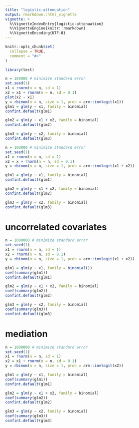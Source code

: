 ```yaml
---
title: "logistic-attenuation"
output: rmarkdown::html_vignette
vignette: >
  %\VignetteIndexEntry{logistic-attenuation}
  %\VignetteEngine{knitr::rmarkdown}
  %\VignetteEncoding{UTF-8}
---
```


```r
knitr::opts_chunk$set(
  collapse = TRUE,
  comment = "#>"
)
```

```r
library(test)
```

```r

n = 100000 # minimize standard error
set.seed(1)
x1 = rnorm(n = n, sd = 1)
x2 = x1 + rnorm(n = n, sd = 0.1)
plot(x2 ~ x1)
y = rbinom(n = n, size = 1, prob = arm::invlogit(x1))
glm1 = glm(y ~ x1, family = binomial)
confint.default(glm1)

glm2 = glm(y ~ x1 + x2, family = binomial)
confint.default(glm2)

glm3 = glm(y ~ x2, family = binomial)
confint.default(glm3)


```


```r

n = 100000 # minimize standard error
set.seed(1)
x1 = rnorm(n = n, sd = 1)
x2 = x + rnorm(n = n, sd = 0.1)
y = rbinom(n = n, size = 1, prob = arm::invlogit(x1 + x2))

glm1 = glm(y ~ x1, family = binomial)
confint.default(glm1)

glm2 = glm(y ~ x1 + x2, family = binomial)
confint.default(glm2)

glm3 = glm(y ~ x2, family = binomial)
confint.default(glm3)

```

# uncorrelated covariates

```r

n = 1000000 # minimize standard error
set.seed(1)
x1 = rnorm(n = n, sd = 1)
x2 = rnorm(n = n, sd = 0.1)
y = rbinom(n = n, size = 1, prob = arm::invlogit(x1 + x2))

glm1 = glm(y ~ x1, family = binomial())
coef(summary(glm1))
confint.default(glm1)

glm2 = glm(y ~ x1 + x2, family = binomial)
coef(summary(glm2))
confint.default(glm2)

glm3 = glm(y ~ x2, family = binomial)
coef(summary(glm3))
confint.default(glm3)

```

# mediation

```r

n = 1000000 # minimize standard error
set.seed(1)
x1 = rnorm(n = n, sd = 1)
x2 = x1 + rnorm(n = n, sd = 0.1)
y = rbinom(n = n, size = 1, prob = arm::invlogit(x2))

glm1 = glm(y ~ x1, family = binomial)
coef(summary(glm1))
confint.default(glm1)

glm2 = glm(y ~ x1 + x2, family = binomial)
coef(summary(glm2))
confint.default(glm2)

glm3 = glm(y ~ x2, family = binomial)
coef(summary(glm3))
confint.default(glm3)

```

